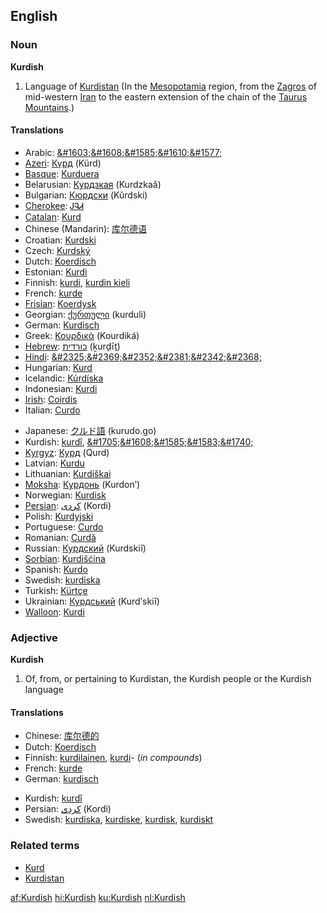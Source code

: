 {{interwiktionary|code=ku}}
==English==
{{wikipedia}}
===Noun===
'''Kurdish'''
# Language of [[Kurdistan]] (In the [[Mesopotamia]] region, from the [[Zagros]] of mid-western [[Iran]] to the eastern extension of the chain of the [[Taurus Mountains]].)

====Translations====
{{top}}
*Arabic: [[&#1603;&#1608;&#1585;&#1610;&#1577;]]
*[[Azeri]]: [[Күрд]] (Kürd)
*[[Basque]]: [[Kurduera]]
*Belarusian: [[Курдзкая]] (Kurdzkaǎ)
*Bulgarian: [[Кюрдски]] (Kǔrdski)
*[[Cherokee]]: [[ᎫᎸᏗ]]
*[[Catalan]]: [[Kurd]]
*Chinese (Mandarin): [[库尔德语]]
*Croatian: [[Kurdski]]
*Czech: [[Kurdský]]
*Dutch: [[Koerdisch]] {{n}}
*Estonian: [[Kurdi]]
*Finnish: [[kurdi#Finnish|kurdi]], [[kurdin kieli]]
*French: [[kurde]] {{m}}
*[[Frisian]]: [[Koerdysk]]
*Georgian: [[ქურთული]] (kurduli)
*German: [[Kurdisch]]
*Greek: [[Κουρδικά]] (Kourdiká)
*[[Hebrew]]: [[כורדית]] (ḵurḏīṯ)
*[[Hindi]]: [[&#2325;&#2369;&#2352;&#2381;&#2342;&#2368;]]
*Hungarian: [[Kurd]]
*Icelandic: [[Kúrdíska]]
*Indonesian: [[Kurdi]]
*[[Irish]]: [[Coirdis]]
*Italian: [[Curdo]]
{{mid}}
*Japanese: [[クルド語]] (kurudo.go)
*Kurdish: [[kurdî]], [[&#1705;&#1608;&#1585;&#1583;&#1740;]]
*[[Kyrgyz]]: [[Курд]] (Qurd)
*Latvian: [[Kurdu]]
*Lithuanian: [[Kurdiškai]]
*[[Moksha]]: [[Курдонь]] (Kurdonʹ)
*Norwegian: [[Kurdisk]]
*[[Persian]]: [[كردی]] (Kordi)
*Polish: [[Kurdyjski]]
*Portuguese: [[Curdo]]
*Romanian: [[Curdă]]
*Russian: [[Курдский]] (Kurdskiĭ)
*[[Sorbian]]: [[Kurdišćina]]
*Spanish: [[Kurdo]]
*Swedish: [[kurdiska]]
*Turkish: [[Kürtçe]]
*Ukrainian: [[Курдський]] (Kurdʹskiĭ)
*[[Walloon]]: [[Kurdi]]
{{bottom}}

===Adjective===
'''Kurdish'''

# Of, from, or pertaining to Kurdistan, the Kurdish people or the Kurdish language

====Translations====
{{top}}
*Chinese: [[库尔德的]]
*Dutch: [[Koerdisch]]
*Finnish: [[kurdilainen]], [[kurdi#Finnish|kurdi]]- (''in compounds'')
*French: [[kurde]]
*German: [[kurdisch]]
{{mid}}
*Kurdish: [[kurdî]]
*Persian: [[كردی]]  (Kordi)
*Swedish: [[kurdiska]], [[kurdiske]], [[kurdisk]], [[kurdiskt]]
{{bottom}}

===Related terms===
*[[Kurd]]
*[[Kurdistan]]

[[af:Kurdish]]
[[hi:Kurdish]]
[[ku:Kurdish]]
[[nl:Kurdish]]